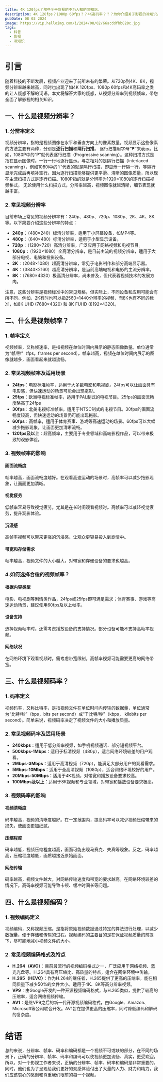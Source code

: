 ```yaml
---
title: 4K 120fps？那些关于影视的不为人知的冷知识。
description: 4K 120fps？1080p 60fps？？4K高码率？？？为你介绍关于影视的冷知识。（封面是8K图片，加载可能会有点慢）
pubDate: 08 03 2024
image: https://vip.helloimg.com/i/2024/08/02/66acddfbb828c.jpg
tags:
  - 科普
  - 影视
  - 冷知识
---
```



# 引言

随着科技的不断发展，视频产业迎来了前所未有的繁荣。从720p到4K、8K，视频分辨率越来越高，同时也出现了如4K 120fps、1080p 60fps和4K高码率之类的让人疑惑不解的词语。本文将解答大家的疑惑，从视频分辨率到视频帧率，带您全面了解影视的相关知识。

## 一、什么是视频分辨率？

### 1. 分辨率定义

视频分辨率，指的是视频图像在水平和垂直方向上的像素数量。视频显示这些像素的方法主要有两种，分别是<b>逐行扫描</b>和<b>隔行扫描</b>。
逐行扫描用字母<b>“P”</b>来表示。比如，1080P中的“P”就代表逐行扫描（Progressive scanning）。这种扫描方式是指在显示图像时，一行一行地逐行显示。与之相对的是隔行扫描（Interlaced scanning），例如1080i中的“i”代表的就是隔行扫描，即显示一行隔一行，等隔行显示完成后再填补空行。因为逐行扫描能够提供更平滑、清晰的图像质量，所以现在主流扫描方式是逐行扫描。1080P指的就是分辨率为1920×1080的逐行扫描视频格式。
无论使用什么扫描方式，分辨率越高，视频图像就越清晰，细节表现就越丰富。

### 2. 常见视频分辨率

目前市场上常见的视频分辨率有：240p、480p、720p、1080p、2K、4K、8K等。以下简要介绍这些分辨率的特点：

- **240p**：（480×240）标清分辨率，适用于小屏幕设备，如MP4等。
- **480p**：（640×480）标清分辨率，适用于小型显示设备。
- **720p**：（1280×720）高清分辨率，广泛应用于网络视频和电视节目。
- **1080p**：（1920×1080）全高清分辨率，是目前主流的视频分辨率，适用于大部分电视、电脑和投影设备。
- **2K**：（2048×1080）超高清分辨率，常见于电影制作和部分高端显示器。
- **4K**：（3840×2160）超高清分辨率，是当前高端电视和电影的主流分辨率。
- **8K**：（7680×4320）极高清分辨率，尚未普及，但代表着视频技术的发展方向。

注意，这些分辨率是视频标准中的常见规格，但实际上，不同设备和应用可能会有所不同。例如，2K有时也可以指2560×1440分辨率的视频，而8K也有不同的标准，如8K UHD (7680×4320) 和 8K FUHD (8192×4320)。

## 二、什么是视频帧率？

### 1. 帧率定义

视频帧率，又称帧速率，是指视频在单位时间内展示的静态图像数量。单位通常为“帧/秒”（fps，frames per second）。帧率越高，视频在单位时间内展示的图像就越多，画面看起来就越流畅。

### 2. 常见视频帧率及适用场景

- **24fps**：电影标准帧率，适用于大多数电影和电视剧。24fps可以让画面具有电影感，但快速运动的场景可能会出现拖影。
- **25fps**：欧洲电视标准帧率，适用于PAL制式的电视节目。25fps的画面流畅度略高于24fps
- **30fps**：北美电视标准帧率，适用于NTSC制式的电视节目。30fps的画面流畅度较高，但快速运动的场景仍可能出现拖影。
- **60fps**：高帧率，适用于体育赛事、游戏等高速运动的场景。60fps可以大幅减少拖影现象，让画面更加清晰流畅。
- **120fps及以上**：超高帧率，主要用于专业领域和高端影视作品，可以带来极致的观影体验。

### 3. 视频帧率的影响

#### 画面流畅度
帧率越高，画面流畅度越好。在观看高速运动的场景时，高帧率可以减少拖影现象，让画面更加清晰。
#### 视觉疲劳
低帧率容易导致视觉疲劳，尤其是在长时间观看视频时。高帧率可以减轻视觉疲劳，提升观影体验。
#### 沉浸感
高帧率视频可以带来更强的沉浸感，让观众更容易投入到剧情中。
#### 带宽和存储需求
帧率越高，视频文件的大小越大，对带宽和存储设备的要求也越高。

### 4.如何选择合适的视频帧率？

#### 根据内容类型
电影、电视剧等剧情类作品，24fps或25fps即可满足需求；体育赛事、游戏等高速运动场景，建议使用60fps及以上帧率。
#### 设备支持
选择视频帧率时，还需考虑播放设备的支持情况。部分设备可能不支持高帧率视频。
#### 网络状况
在网络环境下观看视频时，需考虑带宽限制。高帧率视频可能需要更高的网络带宽。

## 三、什么是视频码率？

### 1. 码率定义

视频码率，又称比特率，是指视频文件在单位时间内传输的数据量，单位通常为“比特/秒”（bps，bits per second）或“千比特/秒”（kbps， kilobits per second）。简单来说，视频码率决定了视频文件的大小和播放质量。

### 2. 常见视频码率及适用场景

- **240kbps**：适用于低分辨率视频，如手机视频通话、部分短视频平台。
- **500kbps-1Mbps**：适用于标清视频（480p），适合网络环境较差的用户观看。
- **2Mbps-3Mbps**：适用于高清视频（720p），能满足大部分用户的观看需求。
- **5Mbps-10Mbps**：适用于全高清视频（1080p），适合网络环境较好的用户。
- **20Mbps-50Mbps**：适用于4K视频，对带宽和播放设备要求较高。
- **100Mbps及以上**：适用于8K视频和专业领域，对带宽和播放设备要求极高。

### 3. 视频码率的影响

#### 视频清晰度
码率越高，视频的清晰度越好。在一定范围内，提高码率可以减少视频压缩带来的损失，使画面更加细腻。
#### 压缩程度
码率越低，视频压缩程度越高，画面可能出现马赛克、失真等现象。反之，码率越高，压缩程度越低，画质越接近原始画面。
#### 网络传输
码率越高，视频文件越大，对网络传输速度和带宽的要求越高。在网络环境较差的情况下，高码率视频可能导致卡顿、缓冲时间长等问题。

## 四、什么是视频编码？

### 1. 视频编码定义

视频编码，又称视频压缩，是指将原始视频数据通过特定的算法进行处理，以减少数据量，便于存储和传输的过程。视频编码的主要目的是在保证视频质量的前提下，尽可能地减小视频文件的大小。

### 2. 常见视频编码格式及特点

- **H.264（AVC）**：目前最流行的视频编码格式之一，广泛应用于网络视频、蓝光光盘等。H.264具有高压缩比、高质量的特点，适合在网络环境中传输。
- **H.265（HEVC）**：作为H.264的继任者，H.265提供了更高的压缩率，能在相同质量下减少50%的文件大小。适用于4K、8K等高分辨率视频。
- **VP9**：由Google开发的一种开源视频编码格式，与H.265类似，提供了较高的压缩率，适合网络视频传输。
- **AV1**：是继VP9之后的新一代开源视频编码格式，由Google、Amazon、Microsoft等公司联合开发。AV1旨在提供更高的压缩率，同时降低编码和解码的复杂度。

# 结语

总的来说，分辨率、帧率、码率和编码都是一个视频不可或缺的部分，在不同的场景下，正确的分辨率、帧率、码率和编码可以使视频更加流畅、真实，更受欢迎。所以，对一个影视工作者来说，正确的分辨率、帧率、码率和编码是非常重要的。同时，他们也为了呈现给我们更好的观感体验付出了大量的人力、财力和精力，我们应该衷心的感谢和尊重我们眼前的每一个视频。

